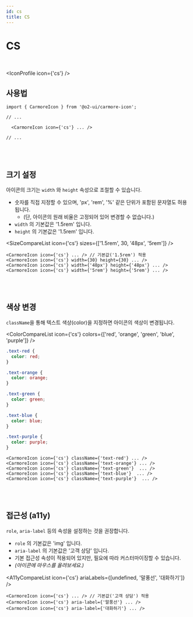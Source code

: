 ```yaml
---
id: cs
title: CS
---
```




# CS

<br />

<IconProfile icon={'cs'} />

## 사용법

```tsx
import { CarmoreIcon } from '@o2-ui/carmore-icon';

// ...

  <CarmoreIcon icon={'cs'} ... />

// ...
```

<br />
<br />

## 크기 설정

아이콘의 크기는 `width` 와 `height` 속성으로 조절할 수 있습니다.

- 숫자를 직접 지정할 수 있으며, 'px', 'rem', '%' 같은 단위가 포함된 문자열도 허용됩니다.
  - (단, 아이콘의 원래 비율은 고정되어 있어 변경할 수 없습니다.)
- `width` 의 기본값은 '1.5rem' 입니다.
- `height` 의 기본값은 '1.5rem' 입니다.

<SizeCompareList icon={'cs'} sizes={['1.5rem', 30, '48px', '5rem']} />

```tsx
<CarmoreIcon icon={'cs'} ... /> // 기본값('1.5rem') 적용
<CarmoreIcon icon={'cs'} width={30} height={30} ... />
<CarmoreIcon icon={'cs'} width={'48px'} height={'48px'} ... />
<CarmoreIcon icon={'cs'} width={'5rem'} height={'5rem'} ... />
```

<br />
<br />

## 색상 변경

`className`을 통해 텍스트 색상(color)을 지정하면 아이콘의 색상이 변경됩니다.

<ColorCompareList icon={'cs'} colors={['red', 'orange', 'green', 'blue', 'purple']} />

```css
.text-red {
  color: red;
}

.text-orange {
  color: orange;
}

.text-green {
  color: green;
}

.text-blue {
  color: blue;
}

.text-purple {
  color: purple;
}
```

```tsx
<CarmoreIcon icon={'cs'} className={'text-red'} ... />
<CarmoreIcon icon={'cs'} className={'text-orange'} ... />
<CarmoreIcon icon={'cs'} className={'text-green'}  ... />
<CarmoreIcon icon={'cs'} className={'text-blue'}  ... />
<CarmoreIcon icon={'cs'} className={'text-purple'}  ... />
```

<br />
<br />

## 접근성 (a11y)

`role`, `aria-label` 등의 속성을 설정하는 것을 권장합니다.

- `role` 의 기본값은 'img' 입니다.
- `aria-label` 의 기본값은 '고객 상담' 입니다.
- 기본 접근성 속성이 적용되어 있지만, 필요에 따라 커스터마이징할 수 있습니다.
- _(아이콘에 마우스를 올려보세요.)_

<A11yCompareList icon={'cs'} ariaLabels={[undefined, '말풍선', '대화하기']} />

```tsx
<CarmoreIcon icon={'cs'} ... /> // 기본값('고객 상담') 적용
<CarmoreIcon icon={'cs'} aria-label={'말풍선'} ... />
<CarmoreIcon icon={'cs'} aria-label={'대화하기'} ... />
```
